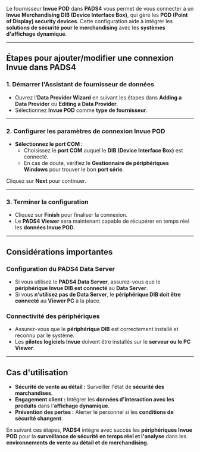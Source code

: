 Le fournisseur **Invue POD** dans **PADS4** vous permet de vous connecter à un **Invue Merchandising DIB (Device Interface Box)**, qui gère les **POD (Point of Display) security devices**. Cette configuration aide à intégrer les **solutions de sécurité pour le merchandising** avec les **systèmes d'affichage dynamique**.

***

## **Étapes pour ajouter/modifier une connexion Invue dans PADS4**

### **1. Démarrer l'Assistant de fournisseur de données**

* Ouvrez l'**Data Provider Wizard** en suivant les étapes dans **Adding a Data Provider** ou **Editing a Data Provider**.
* Sélectionnez **Invue POD** comme **type de fournisseur**.

***

### **2. Configurer les paramètres de connexion Invue POD**

* **Sélectionnez le port COM :**
  * Choisissez le **port COM** auquel le **DIB (Device Interface Box)** est connecté.
  * En cas de doute, vérifiez le **Gestionnaire de périphériques Windows** pour trouver le bon **port série**.

Cliquez sur **Next** pour continuer.

***

### **3. Terminer la configuration**

* Cliquez sur **Finish** pour finaliser la connexion.
* Le **PADS4 Viewer** sera maintenant capable de récupérer en temps réel les **données Invue POD**.

***

## **Considérations importantes**

### **Configuration du PADS4 Data Server**

* Si vous utilisez le **PADS4 Data Server**, assurez-vous que le **périphérique Invue DIB est connecté** au **Data Server**.
* Si vous **n'utilisez pas de Data Server**, le **périphérique DIB doit être connecté** au **Viewer PC** à la place.

### **Connectivité des périphériques**

* Assurez-vous que le **périphérique DIB** est correctement installé et reconnu par le système.
* Les **pilotes logiciels Invue** doivent être installés sur le **serveur ou le PC Viewer**.

***

## **Cas d'utilisation**

* **Sécurité de vente au détail :** Surveiller l'état de **sécurité des marchandises**.
* **Engagement client :** Intégrer les **données d'interaction avec les produits** dans l'**affichage dynamique**.
* **Prévention des pertes :** Alerter le personnel si les **conditions de sécurité changent**.

En suivant ces étapes, **PADS4** intègre avec succès les **périphériques Invue POD** pour la **surveillance de sécurité en temps réel et l'analyse** dans les **environnements de vente au détail et de merchandising**.
